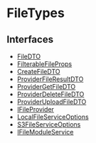 
# FileTypes

## Interfaces

- [FileDTO](FileTypes/interfaces/types.FileTypes.FileDTO.mdx)
- [FilterableFileProps](FileTypes/interfaces/types.FileTypes.FilterableFileProps.mdx)
- [CreateFileDTO](FileTypes/interfaces/types.FileTypes.CreateFileDTO.mdx)
- [ProviderFileResultDTO](FileTypes/interfaces/types.FileTypes.ProviderFileResultDTO.mdx)
- [ProviderGetFileDTO](FileTypes/interfaces/types.FileTypes.ProviderGetFileDTO.mdx)
- [ProviderDeleteFileDTO](FileTypes/interfaces/types.FileTypes.ProviderDeleteFileDTO.mdx)
- [ProviderUploadFileDTO](FileTypes/interfaces/types.FileTypes.ProviderUploadFileDTO.mdx)
- [IFileProvider](FileTypes/interfaces/types.FileTypes.IFileProvider.mdx)
- [LocalFileServiceOptions](FileTypes/interfaces/types.FileTypes.LocalFileServiceOptions.mdx)
- [S3FileServiceOptions](FileTypes/interfaces/types.FileTypes.S3FileServiceOptions.mdx)
- [IFileModuleService](FileTypes/interfaces/types.FileTypes.IFileModuleService.mdx)
